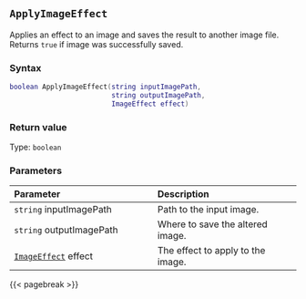 ## `ApplyImageEffect`

Applies an effect to an image and saves the result to another image file. Returns `true` if image was successfully saved.

### Syntax {-}

``` .lua
boolean ApplyImageEffect(string inputImagePath,
                         string outputImagePath,
                         ImageEffect effect)
```


### Return value {-}

Type: `boolean`

### Parameters {-}

**Parameter** | **Description**
| :-- | :-- |
|`string` inputImagePath | Path to the input image. | 
|`string` outputImagePath | Where to save the altered image. | 
|[`ImageEffect`](#imageeffect) effect | The effect to apply to the image. |


{{< pagebreak >}}
